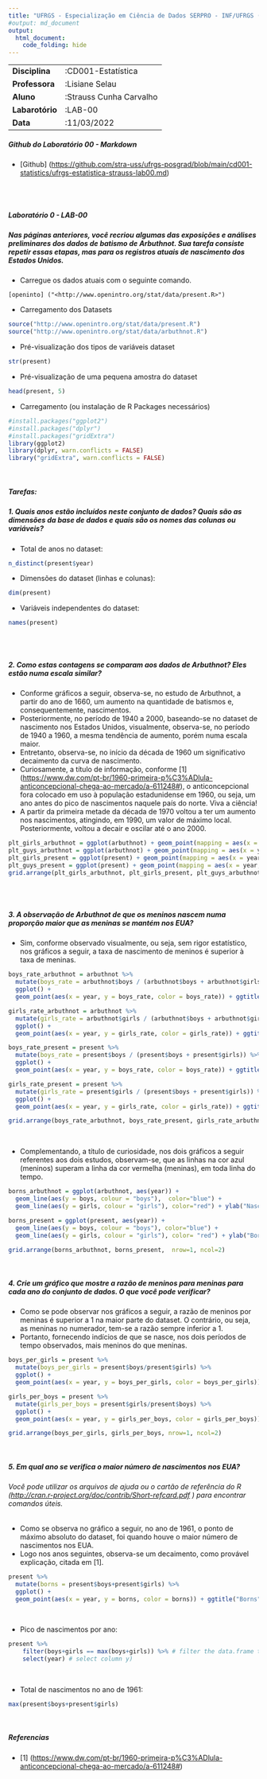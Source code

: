 ```yaml
---
title: "UFRGS - Especialização em Ciência de Dados SERPRO - INF/UFRGS (2022-2023)"
#output: md_document
output: 
  html_document:
    code_folding: hide
---
```


|                 |                         |
|-----------------|-------------------------|
| **Disciplina**  | :CD001-Estatística      |
| **Professora**  | :Lisiane Selau          |
| **Aluno**       | :Strauss Cunha Carvalho |
| **Labarotório** | :LAB-00                 |
| **Data**        | :11/03/2022             |

##### **Github do Laboratório 00 - Markdown**

-   [Github] (<https://github.com/stra-uss/ufrgs-posgrad/blob/main/cd001-statistics/ufrgs-estatistica-strauss-lab00.md>)

<br> <br>

##### **Laboratório 0 - LAB-00**

##### Nas páginas anteriores, você recriou algumas das exposições e análises preliminares dos dados de batismo de Arbuthnot. Sua tarefa consiste repetir essas etapas, mas para os registros atuais de nascimento dos Estados Unidos.

-   Carregue os dados atuais com o seguinte comando.

``` shell
[openinto] ("<http://www.openintro.org/stat/data/present.R>")
```

-   Carregamento dos Datasets

```r
source("http://www.openintro.org/stat/data/present.R")
source("http://www.openintro.org/stat/data/arbuthnot.R")
```

-   Pré-visualização dos tipos de variáveis dataset

```r
str(present)
```

-   Pré-visualização de uma pequena amostra do dataset

```r
head(present, 5)
```

-   Carregamento (ou instalação de R Packages necessários)

```r
#install.packages("ggplot2")
#install.packages("dplyr")
#install.packages("gridExtra")
library(ggplot2)
library(dplyr, warn.conflicts = FALSE)
library("gridExtra", warn.conflicts = FALSE)
```

<br>

##### **Tarefas:**

##### **1. Quais anos estão incluídos neste conjunto de dados? Quais são as dimensões da base de dados e quais são os nomes das colunas ou variáveis?**

-   Total de anos no dataset:

```r
n_distinct(present$year)
```

-   Dimensões do dataset (linhas e colunas):

```r
dim(present)
```

-   Variáveis independentes do dataset:

```r
names(present)
```

<br> <br>

##### **2. Como estas contagens se comparam aos dados de Arbuthnot? Eles estão numa escala similar?**

-   Conforme gráficos a seguir, observa-se, no estudo de Arbuthnot, a partir do ano de 1660, um aumento na quantidade de batismos e, consequentemente, nascimentos.
-   Posteriormente, no período de 1940 a 2000, baseando-se no dataset de nascimento nos Estados Unidos, visualmente, observa-se, no período de 1940 a 1960, a mesma tendência de aumento, porém numa escala maior.
-   Entretanto, observa-se, no início da década de 1960 um significativo decaimento da curva de nascimento.
-   Curiosamente, a título de informação, conforme [1] (<https://www.dw.com/pt-br/1960-primeira-p%C3%ADlula-anticoncepcional-chega-ao-mercado/a-611248#>), o anticoncepcional fora colocado em uso à população estadunidense em 1960, ou seja, um ano antes do pico de nascimentos naquele país do norte. Viva a ciência!
-   A partir da primeira metade da década de 1970 voltou a ter um aumento nos nascimentos, atingindo, em 1990, um valor de máximo local. Posteriormente, voltou a decair e oscilar até o ano 2000.

```r
plt_girls_arbuthnot = ggplot(arbuthnot) + geom_point(mapping = aes(x = year, y = girls) , color="red") + ggtitle("Arbuthnot") 
plt_guys_arbuthnot = ggplot(arbuthnot) + geom_point(mapping = aes(x = year, y = boys), color='darkblue') + ggtitle("Arbuthnot")
plt_girls_present = ggplot(present) + geom_point(mapping = aes(x = year, y = girls), color="red") + ggtitle("Present")
plt_guys_present = ggplot(present) + geom_point(mapping = aes(x = year, y = boys), color="darkblue") + ggtitle("Present")
grid.arrange(plt_girls_arbuthnot, plt_girls_present, plt_guys_arbuthnot, plt_guys_present, nrow=2, ncol=2)
```

<br> <br>

##### **3. A observação de Arbuthnot de que os meninos nascem numa proporção maior que as meninas se mantém nos EUA?**

-   Sim, conforme observado visualmente, ou seja, sem rigor estatístico, nos gráficos a seguir, a taxa de nascimento de meninos é superior à taxa de meninas.

```r
boys_rate_arbuthnot = arbuthnot %>%
  mutate(boys_rate = arbuthnot$boys / (arbuthnot$boys + arbuthnot$girls)) %>% 
  ggplot() +
  geom_point(aes(x = year, y = boys_rate, color = boys_rate)) + ggtitle("Arbuthnot - Guys")

girls_rate_arbuthnot = arbuthnot %>%
  mutate(girls_rate = arbuthnot$girls / (arbuthnot$boys + arbuthnot$girls)) %>% 
  ggplot() +
  geom_point(aes(x = year, y = girls_rate, color = girls_rate)) + ggtitle("Arbuthnot - Girls")

boys_rate_present = present %>%
  mutate(boys_rate = present$boys / (present$boys + present$girls)) %>% 
  ggplot() +
  geom_point(aes(x = year, y = boys_rate, color = boys_rate)) + ggtitle("Present - Guys")

girls_rate_present = present %>%
  mutate(girls_rate = present$girls / (present$boys + present$girls)) %>% 
  ggplot() +
  geom_point(aes(x = year, y = girls_rate, color = girls_rate)) + ggtitle("Present - Girls")

grid.arrange(boys_rate_arbuthnot, boys_rate_present, girls_rate_arbuthnot, girls_rate_present,  nrow=2, ncol=2)
```

<br>

-   Complementando, a título de curiosidade, nos dois gráficos a seguir referentes aos dois estudos, observam-se, que as linhas na cor azul (meninos) superam a linha da cor vermelha (meninas), em toda linha do tempo.

```r
borns_arbuthnot = ggplot(arbuthnot, aes(year)) + 
  geom_line(aes(y = boys, colour = "boys"),  color="blue") + 
  geom_line(aes(y = girls, colour = "girls"), color="red") + ylab("Nascidos") 

borns_present = ggplot(present, aes(year)) + 
  geom_line(aes(y = boys, colour = "boys"), color="blue") + 
  geom_line(aes(y = girls, colour = "girls"), color= "red") + ylab("Borns") 

grid.arrange(borns_arbuthnot, borns_present,  nrow=1, ncol=2)
```

<br>

##### **4. Crie um gráfico que mostre a razão de meninos para meninas para cada ano do conjunto de dados. O que você pode verificar?**

-   Como se pode observar nos gráficos a seguir, a razão de meninos por meninas é superior a 1 na maior parte do dataset. O contrário, ou seja, as meninas no numerador, tem-se a razão sempre inferior a 1.
-   Portanto, fornecendo indícios de que se nasce, nos dois períodos de tempo observados, mais meninos do que meninas.

```r
boys_per_girls = present %>%
  mutate(boys_per_girls = present$boys/present$girls) %>% 
  ggplot() +
  geom_point(aes(x = year, y = boys_per_girls, color = boys_per_girls)) + ggtitle("Present  Guys/Girls")

girls_per_boys = present %>%
  mutate(girls_per_boys = present$girls/present$boys) %>% 
  ggplot() +
  geom_point(aes(x = year, y = girls_per_boys, color = girls_per_boys)) + ggtitle("Present  Girls/Guys")

grid.arrange(boys_per_girls, girls_per_boys, nrow=1, ncol=2)
```

<br>

##### **5. Em qual ano se verifica o maior número de nascimentos nos EUA?**

###### Você pode utilizar os arquivos de ajuda ou o cartão de referência do R (<http://cran.r-project.org/doc/contrib/Short-refcard.pdf> ) para encontrar comandos úteis.

-   Como se observa no gráfico a seguir, no ano de 1961, o ponto de máximo absoluto do dataset, foi quando houve o maior número de nascimentos nos EUA.
-   Logo nos anos seguintes, observa-se um decaimento, como provável explicação, citada em [1].

```r
present %>%
  mutate(borns = present$boys+present$girls) %>% 
  ggplot() +
  geom_point(aes(x = year, y = borns, color = borns)) + ggtitle("Borns")
```

<br>

-   Pico de nascimentos por ano:

```r
present %>% 
    filter(boys+girls == max(boys+girls)) %>% # filter the data.frame to keep row where x is maximum
    select(year) # select column y)
```

<br>

-   Total de nascimentos no ano de 1961:

```r
max(present$boys+present$girls)
```

<br>

##### **Referencias**

-   [1] (<https://www.dw.com/pt-br/1960-primeira-p%C3%ADlula-anticoncepcional-chega-ao-mercado/a-611248#>)
